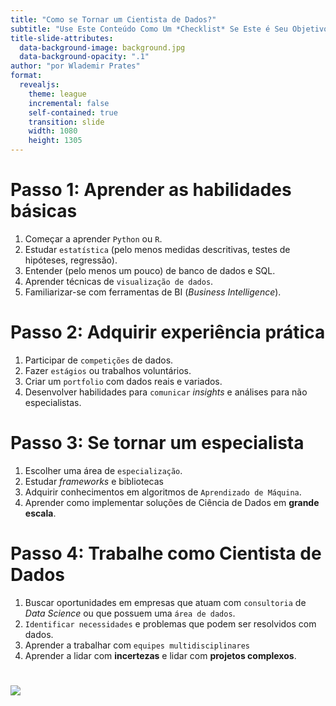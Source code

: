 ```yaml
---
title: "Como se Tornar um Cientista de Dados?"
subtitle: "Use Este Conteúdo Como Um *Checklist* Se Este é Seu Objetivo! Não Necessariamente Siga a Ordem."
title-slide-attributes:
  data-background-image: background.jpg
  data-background-opacity: ".1"
author: "por Wlademir Prates"
format:
  revealjs: 
    theme: league
    incremental: false
    self-contained: true
    transition: slide
    width: 1080
    height: 1305
---
```


# Passo 1: Aprender as **habilidades básicas** {background-color="#25325f"}
1. Começar a aprender `Python` ou `R`.
2. Estudar `estatística` (pelo menos medidas descritivas, testes de hipóteses, regressão).
3. Entender (pelo menos um pouco) de banco de dados e SQL.
4. Aprender técnicas de `visualização de dados`.
5. Familiarizar-se com ferramentas de BI (*Business Intelligence*).

# Passo 2: Adquirir experiência prática {background-color="#4192b5"}
1. Participar de `competições` de dados.
2. Fazer `estágios` ou trabalhos voluntários.
3. Criar um `portfolio` com dados reais e variados.
4. Desenvolver habilidades para `comunicar` *insights* e análises para não especialistas.

# Passo 3: Se tornar um especialista {background-color="#25325f"}
1. Escolher uma área de `especialização`.
2. Estudar *frameworks* e bibliotecas
3. Adquirir conhecimentos em algoritmos de `Aprendizado de Máquina`.
4. Aprender como implementar soluções de Ciência de Dados em **grande escala**.

# Passo 4: Trabalhe como Cientista de Dados {background-color="#4192b5"}
1. Buscar oportunidades em empresas que atuam com `consultoria` de *Data Science* ou que possuem uma `área de dados`.
2. `Identificar necessidades` e problemas que podem ser resolvidos com dados.
3. Aprender a trabalhar com `equipes multidisciplinares`
4. Aprender a lidar com **incertezas** e lidar com **projetos complexos**.

# {background-color="#4192b5"}

![](share_info.png)
